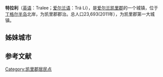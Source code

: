 {{Infobox settlement
| name                    = 特拉利
| native_name             = Tralee
| settlement_type         = 城镇
| image_skyline           = The Rose Garden , Town Park, Tralee - geograph.org.uk - 332932.jpg
| imagesize               = 
| image_caption           = 
| image_flag              = 
| flag_size               = 
| image_shield            = Tralee coa.gif
| shield_size             = 
| pushpin_map             = Ireland
| pushpin_label_position  = 
| pushpin_map_caption     = 在爱尔兰的位置
| latd  =52.2675 |latm  =  |lats  = |latNS  = N 
| longd =9.6962 |longm = |longs = |longEW = W 
| coordinates_type        = region:ES_type:city
| coordinates_display     = inline,title
| subdivision_type        = 国家
| subdivision_name        = 爱尔兰
| subdivision_type1       = [[爱尔兰行政区划|郡]]
| subdivision_name1       = [[凯里郡|凯里郡]]
| area_total_km2          =  
| elevation_m             = 37 
| population_total        = 23693
| population_as_of        = 2011年
| population_density_km2  = 739.2
| website                 = 
| footnotes               = 
}}
'''特拉利'''（[[英语|英语]]：Tralee；[[爱尔兰语|爱尔兰语]]：Trá Lí），是[[爱尔兰|爱尔兰]][[凯里郡|凯里郡]]的一个城镇，位于[[丁格尔半岛|丁格尔半岛]]北岸，为凯里郡郡治。总人口23,693(2011年），为凯里郡第一大城镇。

== 姊妹城市 ==


==参考文献==
{{reflist}}

[[Category:凯里郡居民点|Category:凯里郡居民点]]